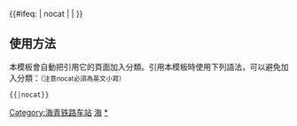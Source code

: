 {{鐵道路線|
| 模板名稱 = 海青铁路
| 名稱 = [[海青铁路]]
| 代表色 = #0033c9
| Logo = [[File:China Railways.svg|17px]]
| 背景顏色 = #FFFFFF
| 車站列表 = [[海天站|海天]] - [[新河园站|新河园]] - ''[[三堤站|三堤]] - [[张舍站|张舍]]'' - [[平度西站|平度西]] - ''[[蓼兰站|蓼兰]] - [[兰底站|兰底]]'' - [[高密东站|高密东]] - [[芝兰庄站|芝兰庄]]
}}
<includeonly>{{#ifeq: {{{1}}} | nocat | <!--空--> | [[Category:海青铁路车站]] }}</includeonly><noinclude>

==使用方法==
本模板會自動把引用它的頁面加入分類。引用本模板時使用下列語法，可以避免加入分類：<small>（注意nocat必須為英文小寫）</small>
 <nowiki>{{</nowiki>{{PAGENAME}}<nowiki>|nocat}}</nowiki>
[[Category:中國鐵路路線模板|海]]
[[Category:海青铁路车站|*]]
</noinclude>